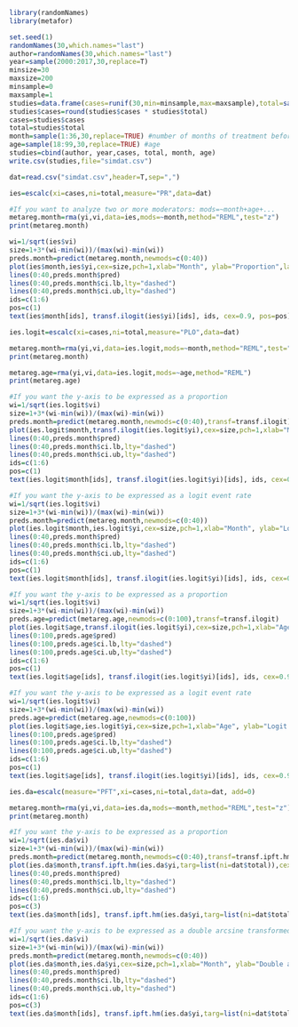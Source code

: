 ```r
library(randomNames)
library(metafor)
```
```r
set.seed(1)
randomNames(30,which.names="last")
author=randomNames(30,which.names="last")
year=sample(2000:2017,30,replace=T)
minsize=30
maxsize=200
minsample=0
maxsample=1
studies=data.frame(cases=runif(30,min=minsample,max=maxsample),total=sample(minsize:maxsize,30,replace=TRUE))
studies$cases=round(studies$cases * studies$total)
cases=studies$cases
total=studies$total
month=sample(1:36,30,replace=TRUE) #number of months of treatment before dropout
age=sample(18:99,30,replace=TRUE) #age
studies=cbind(author, year,cases, total, month, age)
write.csv(studies,file="simdat.csv")
```
```r
dat=read.csv("simdat.csv",header=T,sep=",")
```
```r
ies=escalc(xi=cases,ni=total,measure="PR",data=dat) 
```
```r
#If you want to analyze two or more moderators: mods=~month+age+...
metareg.month=rma(yi,vi,data=ies,mods=~month,method="REML",test="z")
print(metareg.month)
```
```r
wi=1/sqrt(ies$vi)
size=1+3*(wi-min(wi))/(max(wi)-min(wi))
preds.month=predict(metareg.month,newmods=c(0:40))
plot(ies$month,ies$yi,cex=size,pch=1,xlab="Month", ylab="Proportion",las=1)
lines(0:40,preds.month$pred)
lines(0:40,preds.month$ci.lb,lty="dashed")
lines(0:40,preds.month$ci.ub,lty="dashed")
ids=c(1:6)
pos=c(1)
text(ies$month[ids], transf.ilogit(ies$yi)[ids], ids, cex=0.9, pos=pos)
```
```r
ies.logit=escalc(xi=cases,ni=total,measure="PLO",data=dat)
```
```r
metareg.month=rma(yi,vi,data=ies.logit,mods=~month,method="REML",test="z")
print(metareg.month)
```
```r
metareg.age=rma(yi,vi,data=ies.logit,mods=~age,method="REML")
print(metareg.age)
```
```r
#If you want the y-axis to be expressed as a proportion
wi=1/sqrt(ies.logit$vi)
size=1+3*(wi-min(wi))/(max(wi)-min(wi))
preds.month=predict(metareg.month,newmods=c(0:40),transf=transf.ilogit)
plot(ies.logit$month,transf.ilogit(ies.logit$yi),cex=size,pch=1,xlab="Month", ylab="Proportion",las=1)
lines(0:40,preds.month$pred)
lines(0:40,preds.month$ci.lb,lty="dashed")
lines(0:40,preds.month$ci.ub,lty="dashed")
ids=c(1:6)
pos=c(1)
text(ies.logit$month[ids], transf.ilogit(ies.logit$yi)[ids], ids, cex=0.9, pos=pos)
```
```r
#If you want the y-axis to be expressed as a logit event rate
wi=1/sqrt(ies.logit$vi)
size=1+3*(wi-min(wi))/(max(wi)-min(wi))
preds.month=predict(metareg.month,newmods=c(0:40))
plot(ies.logit$month,ies.logit$yi,cex=size,pch=1,xlab="Month", ylab="Logit event rate",las=1)
lines(0:40,preds.month$pred)
lines(0:40,preds.month$ci.lb,lty="dashed")
lines(0:40,preds.month$ci.ub,lty="dashed")
ids=c(1:6)
pos=c(1)
text(ies.logit$month[ids], transf.ilogit(ies.logit$yi)[ids], ids, cex=0.9, pos=pos)
```
```r
#If you want the y-axis to be expressed as a proportion
wi=1/sqrt(ies.logit$vi)
size=1+3*(wi-min(wi))/(max(wi)-min(wi))
preds.age=predict(metareg.age,newmods=c(0:100),transf=transf.ilogit)
plot(ies.logit$age,transf.ilogit(ies.logit$yi),cex=size,pch=1,xlab="Age", ylab="Proportion",las=1)
lines(0:100,preds.age$pred)
lines(0:100,preds.age$ci.lb,lty="dashed")
lines(0:100,preds.age$ci.ub,lty="dashed")
ids=c(1:6)
pos=c(1)
text(ies.logit$age[ids], transf.ilogit(ies.logit$yi)[ids], ids, cex=0.9, pos=pos)
```
```r
#If you want the y-axis to be expressed as a logit event rate
wi=1/sqrt(ies.logit$vi)
size=1+3*(wi-min(wi))/(max(wi)-min(wi))
preds.age=predict(metareg.age,newmods=c(0:100))
plot(ies.logit$age,ies.logit$yi,cex=size,pch=1,xlab="Age", ylab="Logit event rate",las=1)
lines(0:100,preds.age$pred)
lines(0:100,preds.age$ci.lb,lty="dashed")
lines(0:100,preds.age$ci.ub,lty="dashed")
ids=c(1:6)
pos=c(1)
text(ies.logit$age[ids], transf.ilogit(ies.logit$yi)[ids], ids, cex=0.9, pos=pos)
```
```r
ies.da=escalc(measure="PFT",xi=cases,ni=total,data=dat, add=0)
```
```r
metareg.month=rma(yi,vi,data=ies.da,mods=~month,method="REML",test="z")
print(metareg.month)
```
```r
#If you want the y-axis to be expressed as a proportion
wi=1/sqrt(ies.da$vi)
size=1+3*(wi-min(wi))/(max(wi)-min(wi))
preds.month=predict(metareg.month,newmods=c(0:40),transf=transf.ipft.hm,targ=list(ni=dat$total))
plot(ies.da$month,transf.ipft.hm(ies.da$yi,targ=list(ni=dat$total)),cex=size,pch=1,xlab="Month", ylab="Proportion",las=1)
lines(0:40,preds.month$pred)
lines(0:40,preds.month$ci.lb,lty="dashed")
lines(0:40,preds.month$ci.ub,lty="dashed")
ids=c(1:6)
pos=c(3)
text(ies.da$month[ids], transf.ipft.hm(ies.da$yi,targ=list(ni=dat$total))[ids], ids, cex=0.9, pos=pos)
```
```r
#If you want the y-axis to be expressed as a double arcsine transformed proportion
wi=1/sqrt(ies.da$vi)
size=1+3*(wi-min(wi))/(max(wi)-min(wi))
preds.month=predict(metareg.month,newmods=c(0:40))
plot(ies.da$month,ies.da$yi,cex=size,pch=1,xlab="Month", ylab="Double arcsine transformed proportions",las=1)
lines(0:40,preds.month$pred)
lines(0:40,preds.month$ci.lb,lty="dashed")
lines(0:40,preds.month$ci.ub,lty="dashed")
ids=c(1:6)
pos=c(3)
text(ies.da$month[ids], transf.ipft.hm(ies.da$yi,targ=list(ni=dat$total))[ids], ids, cex=0.9, pos=pos)
```